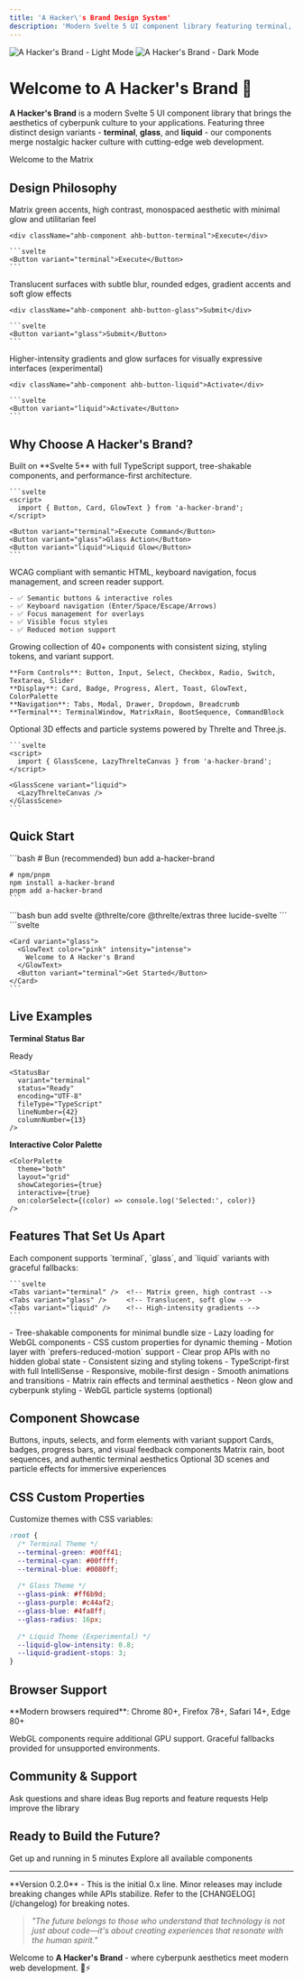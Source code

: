 ```yaml
---
title: 'A Hacker\'s Brand Design System'
description: 'Modern Svelte 5 UI component library featuring terminal, glass, and liquid design variants for the cyberpunk age'
---
```


<img
  className="block dark:hidden"
  src="/images/hero-light.svg"
  alt="A Hacker's Brand - Light Mode"
/>
<img
  className="hidden dark:block"
  src="/images/hero-dark.svg"
  alt="A Hacker's Brand - Dark Mode"
/>

# Welcome to A Hacker's Brand 🚀

**A Hacker's Brand** is a modern Svelte 5 UI component library that brings the aesthetics of cyberpunk culture to your applications. Featuring three distinct design variants - **terminal**, **glass**, and **liquid** - our components merge nostalgic hacker culture with cutting-edge web development.

<div className="ahb-preview">
  <div data-ahb-component="GlowText" data-ahb-props='{"color":"matrix","intensity":"intense"}'>
    Welcome to the Matrix
  </div>
</div>

## Design Philosophy

<CardGroup cols={3}>
  <Card
    title="Terminal Variant"
    icon="terminal"
    href="/guides/variants#terminal"
  >
    Matrix green accents, high contrast, monospaced aesthetic with minimal glow and utilitarian feel
    
    <div className="ahb-component ahb-button-terminal">Execute</div>
    
    ```svelte
    <Button variant="terminal">Execute</Button>
    ```
  </Card>
  <Card
    title="Glass Variant"
    icon="sparkles"
    href="/guides/variants#glass"
  >
    Translucent surfaces with subtle blur, rounded edges, gradient accents and soft glow effects
    
    <div className="ahb-component ahb-button-glass">Submit</div>
    
    ```svelte
    <Button variant="glass">Submit</Button>
    ```
  </Card>
  <Card
    title="Liquid Variant"
    icon="droplet"
    href="/guides/variants#liquid"
  >
    Higher-intensity gradients and glow surfaces for visually expressive interfaces (experimental)
    
    <div className="ahb-component ahb-button-liquid">Activate</div>
    
    ```svelte
    <Button variant="liquid">Activate</Button>
    ```
  </Card>
</CardGroup>

## Why Choose A Hacker's Brand?

<Tabs>
  <Tab title="Modern Foundation">
    Built on **Svelte 5** with full TypeScript support, tree-shakable components, and performance-first architecture.
    
    ```svelte
    <script>
      import { Button, Card, GlowText } from 'a-hacker-brand';
    </script>
    
    <Button variant="terminal">Execute Command</Button>
    <Button variant="glass">Glass Action</Button>
    <Button variant="liquid">Liquid Glow</Button>
    ```
  </Tab>
  
  <Tab title="Accessibility First">
    WCAG compliant with semantic HTML, keyboard navigation, focus management, and screen reader support.
    
    - ✅ Semantic buttons & interactive roles
    - ✅ Keyboard navigation (Enter/Space/Escape/Arrows)
    - ✅ Focus management for overlays
    - ✅ Visible focus styles
    - ✅ Reduced motion support
  </Tab>
  
  <Tab title="Rich Component Set">
    Growing collection of 40+ components with consistent sizing, styling tokens, and variant support.
    
    **Form Controls**: Button, Input, Select, Checkbox, Radio, Switch, Textarea, Slider
    **Display**: Card, Badge, Progress, Alert, Toast, GlowText, ColorPalette
    **Navigation**: Tabs, Modal, Drawer, Dropdown, Breadcrumb
    **Terminal**: TerminalWindow, MatrixRain, BootSequence, CommandBlock
  </Tab>
  
  <Tab title="WebGL Integration">
    Optional 3D effects and particle systems powered by Threlte and Three.js.
    
    ```svelte
    <script>
      import { GlassScene, LazyThrelteCanvas } from 'a-hacker-brand';
    </script>
    
    <GlassScene variant="liquid">
      <LazyThrelteCanvas />
    </GlassScene>
    ```
  </Tab>
</Tabs>

## Quick Start

<Steps>
  <Step title="Install the Package">
    ```bash
    # Bun (recommended)
    bun add a-hacker-brand
    
    # npm/pnpm
    npm install a-hacker-brand
    pnpm add a-hacker-brand
    ```
  </Step>
  
  <Step title="Install Peer Dependencies">
    ```bash
    bun add svelte @threlte/core @threlte/extras three lucide-svelte
    ```
  </Step>
  
  <Step title="Import and Use">
    ```svelte
    <script>
      import { Button, Card, GlowText } from 'a-hacker-brand';
    </script>
    
    <Card variant="glass">
      <GlowText color="pink" intensity="intense">
        Welcome to A Hacker's Brand
      </GlowText>
      <Button variant="terminal">Get Started</Button>
    </Card>
    ```
  </Step>
</Steps>

## Live Examples

**Terminal Status Bar**

<div className="ahb-component ahb-status-bar">Ready</div>

```svelte
<StatusBar 
  variant="terminal"
  status="Ready"
  encoding="UTF-8"
  fileType="TypeScript"
  lineNumber={42}
  columnNumber={13}
/>
```

**Interactive Color Palette**

<div className="ahb-component ahb-color-palette">
  <div className="ahb-color-swatch" style="background: #ff6b9d;"></div>
  <div className="ahb-color-swatch" style="background: #c44af2;"></div>
  <div className="ahb-color-swatch" style="background: #4fa8ff;"></div>
  <div className="ahb-color-swatch" style="background: #4dd8da;"></div>
  <div className="ahb-color-swatch" style="background: #00ff41;"></div>
  <div className="ahb-color-swatch" style="background: #ffff00;"></div>
</div>

```svelte
<ColorPalette 
  theme="both"
  layout="grid"
  showCategories={true}
  interactive={true}
  on:colorSelect={(color) => console.log('Selected:', color)}
/>
```

## Features That Set Us Apart

<AccordionGroup>
  <Accordion title="🎨 Three Design Variants">
    Each component supports `terminal`, `glass`, and `liquid` variants with graceful fallbacks:
    
    ```svelte
    <Tabs variant="terminal" />  <!-- Matrix green, high contrast -->
    <Tabs variant="glass" />     <!-- Translucent, soft glow -->
    <Tabs variant="liquid" />    <!-- High-intensity gradients -->
    ```
  </Accordion>
  
  <Accordion title="⚡ Performance Optimized">
    - Tree-shakable components for minimal bundle size
    - Lazy loading for WebGL components
    - CSS custom properties for dynamic theming
    - Motion layer with `prefers-reduced-motion` support
  </Accordion>
  
  <Accordion title="🧩 Composable Architecture">
    - Clear prop APIs with no hidden global state
    - Consistent sizing and styling tokens
    - TypeScript-first with full IntelliSense
    - Responsive, mobile-first design
  </Accordion>
  
  <Accordion title="🎭 Motion & Effects">
    - Smooth animations and transitions
    - Matrix rain effects and terminal aesthetics
    - Neon glow and cyberpunk styling
    - WebGL particle systems (optional)
  </Accordion>
</AccordionGroup>

## Component Showcase

<CardGroup cols={2}>
  <Card
    title="Form Controls"
    icon="square-check"
    href="/components/button"
  >
    Buttons, inputs, selects, and form elements with variant support
  </Card>
  <Card
    title="Display Components"
    icon="eye"
    href="/components/card"
  >
    Cards, badges, progress bars, and visual feedback components
  </Card>
  <Card
    title="Terminal Effects"
    icon="terminal"
    href="/components/terminal-window"
  >
    Matrix rain, boot sequences, and authentic terminal aesthetics
  </Card>
  <Card
    title="WebGL & 3D"
    icon="cube"
    href="/components/glass-scene"
  >
    Optional 3D scenes and particle effects for immersive experiences
  </Card>
</CardGroup>

## CSS Custom Properties

Customize themes with CSS variables:

```css
:root {
  /* Terminal Theme */
  --terminal-green: #00ff41;
  --terminal-cyan: #00ffff;
  --terminal-blue: #0080ff;
  
  /* Glass Theme */
  --glass-pink: #ff6b9d;
  --glass-purple: #c44af2;
  --glass-blue: #4fa8ff;
  --glass-radius: 16px;
  
  /* Liquid Theme (Experimental) */
  --liquid-glow-intensity: 0.8;
  --liquid-gradient-stops: 3;
}
```

## Browser Support

<Info>
**Modern browsers required**: Chrome 80+, Firefox 78+, Safari 14+, Edge 80+

WebGL components require additional GPU support. Graceful fallbacks provided for unsupported environments.
</Info>

## Community & Support

<CardGroup cols={3}>
  <Card
    title="GitHub Discussions"
    icon="github"
    href="https://github.com/tuliopc23/a-hackers-brand/discussions"
  >
    Ask questions and share ideas
  </Card>
  <Card
    title="Report Issues"
    icon="bug"
    href="https://github.com/tuliopc23/a-hackers-brand/issues"
  >
    Bug reports and feature requests
  </Card>
  <Card
    title="Contributing"
    icon="heart"
    href="/contributing"
  >
    Help improve the library
  </Card>
</CardGroup>

## Ready to Build the Future?

<CardGroup cols={2}>
  <Card
    title="Installation Guide"
    icon="download"
    href="/getting-started/installation"
  >
    Get up and running in 5 minutes
  </Card>
  <Card
    title="Component Library"
    icon="grid-3x3"
    href="/components"
  >
    Explore all available components
  </Card>
</CardGroup>

---

<Note>
**Version 0.2.0** - This is the initial 0.x line. Minor releases may include breaking changes while APIs stabilize. Refer to the [CHANGELOG](/changelog) for breaking notes.
</Note>

> *"The future belongs to those who understand that technology is not just about code—it's about creating experiences that resonate with the human spirit."*

Welcome to **A Hacker's Brand** - where cyberpunk aesthetics meet modern web development. 🔗⚡
